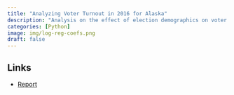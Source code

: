 ```yaml
---
title: "Analyzing Voter Turnout in 2016 for Alaska"
description: "Analysis on the effect of election demographics on voter turnout using hypothesis testing and machine learning"
categories: [Python]
image: img/log-reg-coefs.png
draft: false
---
```


## Links

-   [Report](../../notebooks/voter-turnout.html)
